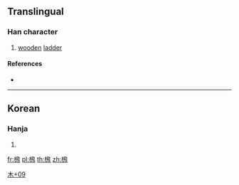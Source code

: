 {{character info/new}}
==Translingual==

===Han character===
{{Han char|rn=75|rad=木|as=09|sn=13|four=|canj=DNOO|ids=⿰木飛}}

# [[wooden]] [[ladder]]

====References====
* {{Han ref|kx=0542.191|dj=0930.210|hdz=21258.011|uh=698C|ud=27020}}

----

==Korean==

===Hanja===
{{ko-hanja|hangeul=[[비]]|eumhun=|rv=bi|mr=pi|y=pi}}

# {{defn|lang=ko|sort=木09}}

[[Category:Korean-only CJKV Characters|木+09]]

[[fr:榌]]
[[pl:榌]]
[[th:榌]]
[[zh:榌]]